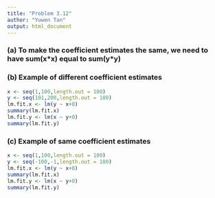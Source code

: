 ```yaml
---
title: "Problem 3.12"
author: "Yuwen Tan"
output: html_document
---
```


### (a) To make the coefficient estimates the same, we need to have sum(x\*x) equal to sum(y\*y)

### (b) Example of different coefficient estimates
```r
x <- seq(1,100,length.out = 100)
y <- seq(101,200,length.out = 100)
lm.fit.x <- lm(y ~ x+0)
summary(lm.fit.x)
lm.fit.y <- lm(x ~ y+0)
summary(lm.fit.y)
```

### (c) Example of same coefficient estimates
```r
x <- seq(1,100,length.out = 100)
y <- seq(-100,-1,length.out = 100)
lm.fit.x <- lm(y ~ x+0)
summary(lm.fit.x)
lm.fit.y <- lm(x ~ y+0)
summary(lm.fit.y)
```

